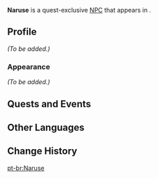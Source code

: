 {{Meta
<!-- REMOVE THIS TEMPLATE AFTER ADDING MISSING INFO -->
|missing_NPC_profile  = yes
}}
{{Character Infobox
|type             = Quest NPC
|image            = NPC Naruse.png
|region           = Inazuma
|location         = Inazuma
|affiliation      = Tenryou Commission
|title            = Tenryou Commission Merchant
}}
'''Naruse''' is a quest-exclusive [[NPC]] that appears in {{Quest|Warriors' Dreams Like Spring Grass Renewing}}.
<!--
==Location==
<gallery>
NPC Location Naruse & Uchimura.png|Naruse's location
NPC Location Naruse & Uchimura Context.png|Additional context
</gallery>
-->
==Profile==
<!-- detailed story/lore information goes here -->
''(To be added.)''

===Appearance===
''(To be added.)''

==Quests and Events==
{{Quests and Events}}

==Other Languages==
{{Other Languages
|default_hidden = 1
|en      = Naruse
|zhs     = 成濑
|zhs_rm  = Chénglài
|zht     = 成瀨
|zht_rm  = Chénglài
|ja      = 成瀬
|ja_rm   = Naruse
|ko      = 나루세
|es      = Naruse
|fr      = Naruse
|ru      = Нарусэ
|th      = Naruse
|vi      = Naruse
|de      = Naruse
|id      = Naruse
|pt      = Naruse
|tr      = Naruse
|it      = Naruse
}}

==Change History==
{{Change History|2.1}}

[[pt-br:Naruse]]